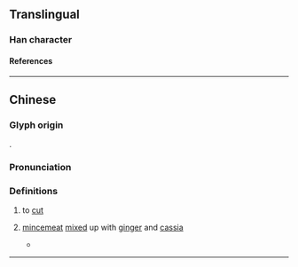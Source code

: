 {{character info}}
==Translingual==

===Han character===
{{Han char|rn=18|rad=刀|as=12|sn=14|four=|canj=LXLN|ids=⿰肅刂}}

====References====
{{Han ref|kx=0143.470|hdz=10360.040|uh=3505}}

----

==Chinese==
{{zh-forms|s=𫦅}}

===Glyph origin===
{{Han compound|肅|刀|alt2=刂|ls=psc|c1=p|c2=s|t2=knife}}.

===Pronunciation===
{{zh-pron
|m=xiào
|c=siu3
|cat=v,n
}}

===Definitions===
{{zh-hanzi}}

# {{lb|zh|obsolete}} to [[cut]]
# {{lb|zh|obsolete}} [[mincemeat]] [[mix]]ed up with [[ginger]] and [[cassia]]
#* {{zh-x|初，左右 刀敕 之 徒 悉 號 為{wéi} 鬼，宮 中 訛 云：「^趙 鬼 食 鴨 㔅{xiào}，諸 鬼 盡 著 調。」當時 莫 解。^梁 ^武平 ^建鄴，^東昏 死，羣小 一時 誅滅，故 稱為 諸 鬼 也。俗間 以 細 銼 肉 糅 以 姜 桂 曰 㔅{xiào}，意 者 以 凶黨 皆 當 細 銼 而 烹 之 也。|ref=Nanshi}}

----